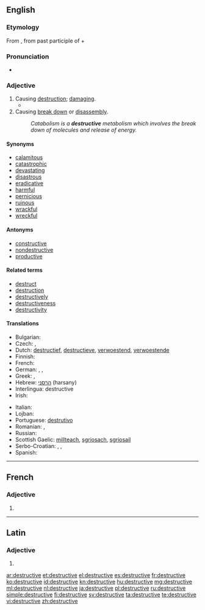 ==English==

===Etymology===
From {{etyl|la|en}} {{term|destructivus|lang=la}}, from past participle of {{term|destruo|destruere|lang=la|to tear down, destroy}} + {{term|-ivus||lang=la}}

===Pronunciation===
* {{a|UK}} {{IPA|/dɪˈstɹʌktɪv/|/dɪˈstɹʊktɪv/}}

===Adjective===
{{en-adj}}

# Causing [[destruction]]; [[damage|damaging]].
#* {{quote-news
|year=2013
|date=February 14
|author=Scott Tobias
|title=Film: Reviews: A Good Day To Die Hard
|work=The Onion AV Club
|url=http://www.avclub.com/articles/a-good-day-to-die-hard,92496/
|page=
|passage=After rescuing his estranged daughter in the last film, Live Free Or Die Hard, Willis heads to Russia to rescue his estranged son (Jai Courtney), a CIA agent on a mission to protect a whistleblower (Sebastian Koch) from a corrupt government official (Sergei Kolesnikov) with no shortage of '''destructive''' resources at his disposal.}}
# Causing [[break down]] or [[disassembly]].
#: ''Catabolism is a '''destructive''' metabolism which involves the break down of molecules and release of energy.''

====Synonyms====
* [[calamitous]]
* [[catastrophic]]
* [[devastate|devastating]]
* [[disastrous]]
* [[eradicative]]
* [[harmful]]
* [[pernicious]]
* [[ruinous]]
* [[wrackful]]
* [[wreckful]]

====Antonyms====
* [[constructive]]
* [[nondestructive]]
* [[productive]]

====Related terms====
* [[destruct]]
* [[destruction]]
* [[destructively]]
* [[destructiveness]]
* [[destructivity]]

====Translations====
{{trans-top|causing destruction; damaging}}
* Bulgarian: {{t+|bg|разрушителен}}
* Czech: {{t-|cs|ničivý}}, {{t-|cs|destruktivní}}
* Dutch: [[destructief]], [[destructieve]], [[verwoestend]], [[verwoestende]]
* Finnish: {{t-|fi|tuhoisa}}
* French: {{t+|fr|destructif}}
* German: {{t+|de|destruktiv}}, {{t+|de|schädlich}}, {{t-|de|zerstörend}}
* Greek: {{t+|el|καταστροφικός|m|tr=katastrofikos}}, {{t+|el|καταστρεπτικός|m|tr=katastreptikos}}
* Hebrew: [[הרסני]] (harsany)
* Interlingua: destructive
* Irish: {{t|ga|urbhadhach}}
{{trans-mid}}
* Italian: {{t+|it|distruttivo}}
* Lojban: {{t-|jbo|daspo}}
* Portuguese: [[destrutivo]]
* Romanian: {{t-|ro|distructiv|m|n}}, {{t-|ro|distrugător|m|n}}
* Russian: {{t+|ru|разрушительный}}
* Scottish Gaelic: [[millteach]], [[sgriosach]], [[sgriosail]]
* Serbo-Croatian: {{t-|sh|razoran|alt=rázōran}}, {{t-|sh|destruktivan|alt=dȅstruktīvan}}, {{t-|sh|rušilački|alt=rùšilačkī}}
* Spanish: {{t-|es|destructivo}}
{{trans-bottom}}

----

==French==

===Adjective===
{{fr-adj-form}} {{f}}

# {{feminine of|destructif|lang=fr}}

----

==Latin==

===Adjective===
{{la-adj-form|dēstructīve}}

# {{inflection of|destructivus|dēstructīvus|voc|m|s|lang=la}}

[[ar:destructive]]
[[et:destructive]]
[[el:destructive]]
[[es:destructive]]
[[fr:destructive]]
[[ko:destructive]]
[[id:destructive]]
[[kn:destructive]]
[[hu:destructive]]
[[mg:destructive]]
[[ml:destructive]]
[[nl:destructive]]
[[ja:destructive]]
[[pl:destructive]]
[[ru:destructive]]
[[simple:destructive]]
[[fi:destructive]]
[[sv:destructive]]
[[ta:destructive]]
[[te:destructive]]
[[vi:destructive]]
[[zh:destructive]]